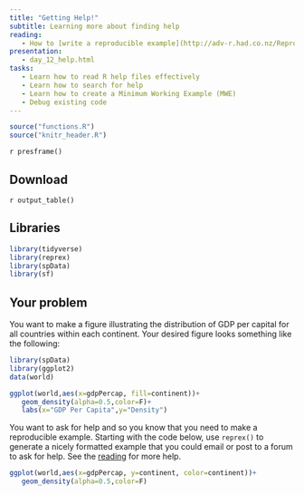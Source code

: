 ```yaml
---
title: "Getting Help!"
subtitle: Learning more about finding help
reading:
   - How to [write a reproducible example](http://adv-r.had.co.nz/Reproducibility.html)
presentation:
   - day_12_help.html
tasks:
   - Learn how to read R help files effectively
   - Learn how to search for help
   - Learn how to create a Minimum Working Example (MWE)
   - Debug existing code
---
```


```r
source("functions.R")
source("knitr_header.R")
```

`r presframe()`

## Download

`r output_table()`

## Libraries

```r
library(tidyverse)
library(reprex)
library(spData)
library(sf)
```

## Your problem

You want to make a figure illustrating the distribution of GDP per capital for all countries within each continent.  Your desired figure looks something like the following:

```r
library(spData)
library(ggplot2)
data(world)

ggplot(world,aes(x=gdpPercap, fill=continent))+
   geom_density(alpha=0.5,color=F)+
   labs(x="GDP Per Capita",y="Density")
```

You want to ask for help and so you know that you need to make a reproducible example.  Starting with the code below, use `reprex()` to generate a nicely formatted example that you could email or post to a forum to ask for help.  See the [reading](https://reprex.tidyverse.org/) for more help.

```r
ggplot(world,aes(x=gdpPercap, y=continent, color=continent))+
   geom_density(alpha=0.5,color=F)
```




